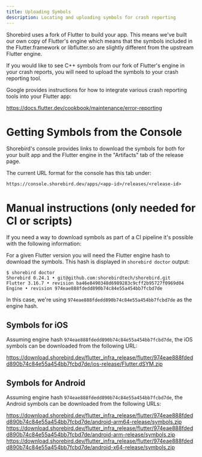 ```yaml
---
title: Uploading Symbols
description: Locating and uploading symbols for crash reporting
---
```


Shorebird uses a fork of Flutter to build your app. This means we've built our
own copy of Flutter's engine which means that the symbols included in the
Flutter.framework or libflutter.so are slightly different from the upstream
Flutter engine.

If you would like to see C++ symbols from our fork of Flutter's engine in your
crash reports, you will need to upload the symbols to your crash reporting tool.

Google provides instructions for how to integrate various crash reporting tools
into your Flutter app:

https://docs.flutter.dev/cookbook/maintenance/error-reporting

# Getting Symbols from the Console

Shorebird's console provides links to download the symbols for both for your
built app and the Flutter engine in the "Artifacts" tab of the release page.

The current URL format for the console has this tab under:

```
https://console.shorebird.dev/apps/<app-id>/releases/<release-id>
```

# Manual instructions (only needed for CI or scripts)

If you need a way to download symbols as part of a CI pipeline it's possible
with the following information:

For a given Flutter version you will need the Flutter engine hash to download
the symbols. This hash is displayed in `shorebird doctor` output:

```
$ shorebird doctor
Shorebird 0.24.1 • git@github.com:shorebirdtech/shorebird.git
Flutter 3.16.7 • revision ba46e8490348d6989283c9cff2b95727f0969d04
Engine • revision 974eae888fdedd890b74c84e55a454bb7fcbd7de
```

In this case, we're using `974eae888fdedd890b74c84e55a454bb7fcbd7de` as the
engine hash.

## Symbols for iOS

Assuming engine hash `974eae888fdedd890b74c84e55a454bb7fcbd7de`, the iOS symbols
can be downloaded from the following URL:

https://download.shorebird.dev/flutter_infra_release/flutter/974eae888fdedd890b74c84e55a454bb7fcbd7de/ios-release/Flutter.dSYM.zip

## Symbols for Android

Assuming engine hash `974eae888fdedd890b74c84e55a454bb7fcbd7de`, the Android
symbols can be downloaded from the following URLs:

https://download.shorebird.dev/flutter_infra_release/flutter/974eae888fdedd890b74c84e55a454bb7fcbd7de/android-arm64-release/symbols.zip
https://download.shorebird.dev/flutter_infra_release/flutter/974eae888fdedd890b74c84e55a454bb7fcbd7de/android-arm-release/symbols.zip
https://download.shorebird.dev/flutter_infra_release/flutter/974eae888fdedd890b74c84e55a454bb7fcbd7de/android-x64-release/symbols.zip
